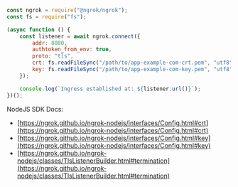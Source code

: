 ```jsx
const ngrok = require("@ngrok/ngrok");
const fs = require("fs");

(async function () {
	const listener = await ngrok.connect({
		addr: 8080,
		authtoken_from_env: true,
		proto: "tls",
		crt: fs.readFileSync("/path/to/app-example-com-crt.pem", "utf8"),
		key: fs.readFileSync("/path/to/app-example-com-key.pem", "utf8"),
	});

	console.log(`Ingress established at: ${listener.url()}`);
})();
```

NodeJS SDK Docs:

- [https://ngrok.github.io/ngrok-nodejs/interfaces/Config.html#crt](https://ngrok.github.io/ngrok-nodejs/interfaces/Config.html#crt)
- [https://ngrok.github.io/ngrok-nodejs/interfaces/Config.html#key](https://ngrok.github.io/ngrok-nodejs/interfaces/Config.html#key)
- [https://ngrok.github.io/ngrok-nodejs/classes/TlsListenerBuilder.html#termination](https://ngrok.github.io/ngrok-nodejs/classes/TlsListenerBuilder.html#termination)
